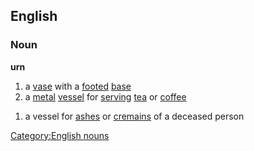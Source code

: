 ==English==
===Noun===
{{wikipedia}}
'''urn'''
#a [[vase]] with a [[footed]] [[base]]
#a [[metal]] [[vessel]] for [[serving]] [[tea]] or [[coffee]]
[[Category:English nouns]]
#a vessel for [[ash]]es or [[cremains]] of a deceased person